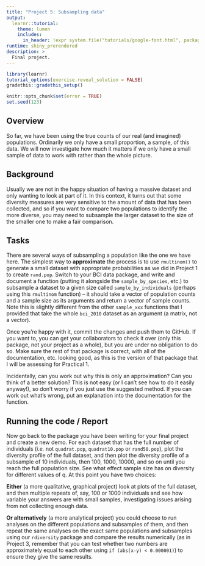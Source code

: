 ```yaml
---
title: "Project 5: Subsampling data"
output:
  learnr::tutorial:
    theme: lumen
    includes:
      in_header: !expr system.file("tutorials/google-font.html", package = "RPiR")
runtime: shiny_prerendered
description: >
  Final project.
---
```


```r
library(learnr)
tutorial_options(exercise.reveal_solution = FALSE)
gradethis::gradethis_setup()

knitr::opts_chunk$set(error = TRUE)
set.seed(123)
```


## Overview

So far, we have been using the true counts of our real (and imagined)
populations. Ordinarily we only have a small proportion, a sample, of this data. 
We will now investigate how much it matters if we only have a small sample of 
data to work with rather than the whole picture.

## Background

Usually we are not in the happy situation of having a massive dataset and only 
wanting to look at part of it. In this context, it turns out that some 
diversity measures are very 
sensitive to the amount of data that has been collected, and so if you want to 
compare two populations to identify the more diverse, you may need to subsample 
the larger dataset to the size of the smaller one to make a fair comparison.

## Tasks

There are several ways of subsampling a population like the one we have here. The 
simplest way to **approximate** the process is to use `rmultinom()` to generate 
a small dataset with appropriate probabilities as we did in Project 1 to create 
`rand.pop`. Switch to your BCI data package, and write and document a function 
(putting it alongside the `sample_by_species`, etc.) to subsample a dataset to a 
given size called `sample_by_individuals` (perhaps using this `rmultinom` 
function) – it should take a vector of population counts and a sample size as its 
arguments and return a vector of sample counts. Note this is slightly different 
from the other `sample_xxx` functions that I provided that take the whole 
`bci_2010` dataset as an argument (a matrix, not a vector). 

Once you're happy with it, commit the changes and push them to GitHub. If you 
want to, you can get your collaborators to check it over (only this package, not 
your project as a whole), but you are under no obligation to do so. Make sure 
the rest of that package is correct, with all of the documentation, etc. looking 
good, as this is the version of that package that I will be assessing for 
Practical 1.

Incidentally, can you work out why this is only an approximation? Can you think 
of a better solution? This is not easy (or I can't see how to do it easily 
anyway!), so don't worry if you just use the suggested method. If you can work 
out what's wrong, put an explanation into the documentation for the function.

## Running the code / Report

Now go back to the package you have been writing for your final project and 
create a new demo. For each dataset that has the 
full number of individuals (*i.e.* not `quadrat.pop`, `quadrat10.pop` or 
`rand50.pop`), plot the diversity profile of the full dataset, and then plot the 
diversity profile of a subsample of 10 individuals, then 100, 1000, 10000, and 
so on until you reach the full population size. See what effect sample size 
has on diversity for different values of q. At this point you have two choices:

**Either** (a more qualitative, graphical project) look at plots of the full 
dataset, and then multiple repeats of, say, 100 or 1000 individuals and see how 
variable your answers are with small samples, investigating issues arising from 
not collecting enough data.

**Or alternatively** (a more analytical project) you could choose to run 
analyses on the different populations and subsamples of them, and then repeat 
the same analyses on the exact same populations and subsamples using our 
`rdiversity` package and compare the results numerically (as in Project 3, 
remember that you can test whether two numbers are approximately equal to each 
other using `if (abs(x-y) < 0.000001)`) to ensure they give the same results.
